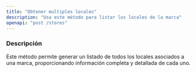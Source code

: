 ```yaml
---
title: "Obtener multiples locales"
description: "Usa este método para listar los locales de la marca"
openapi: "post /stores"
---
```


### Descripción

Este método permite generar un listado de todos los locales asociados a una marca, proporcionando información completa y detallada de cada uno.